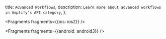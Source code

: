   title: `Advanced Workflows`,
  description: `Learn more about advanced workflows in Amplify's API category`,
};


<Fragments fragments={{ios: ios2}} />


<Fragments fragments={{android: android3}} />
